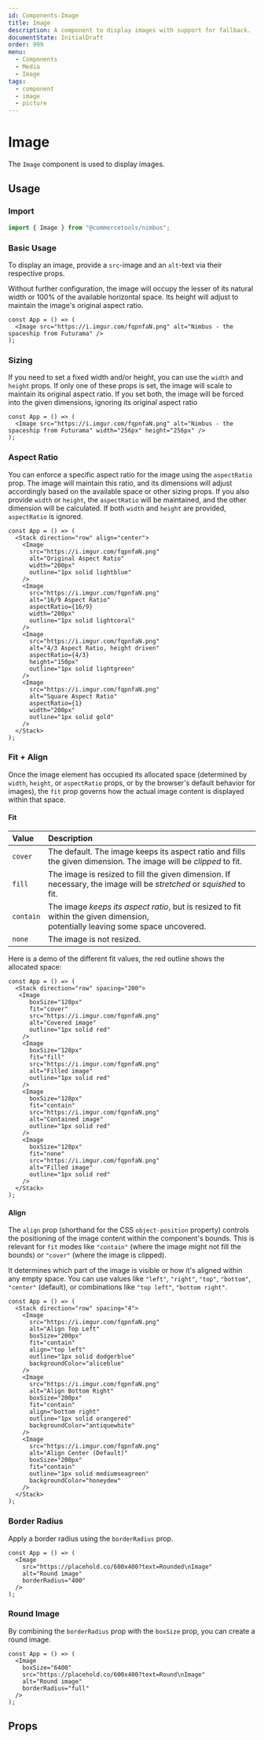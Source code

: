 ```yaml
---
id: Components-Image
title: Image
description: A component to display images with support for fallback.
documentState: InitialDraft
order: 999
menu:
  - Components
  - Media
  - Image
tags:
  - component
  - image
  - picture
---
```


# Image

The `Image` component is used to display images.



## Usage

### Import

```jsx
import { Image } from "@commercetools/nimbus";
```

### Basic Usage

To display an image, provide a `src`-image and an `alt`-text via their respective props.

Without further configuration, the image will occupy the lesser of its natural width or 100% of the available horizontal space.
Its height will adjust to maintain the image's original aspect ratio.

```jsx-live
const App = () => (
  <Image src="https://i.imgur.com/fqpnfaN.png" alt="Nimbus - the spaceship from Futurama" />
);
```

### Sizing

If you need to set a fixed width and/or height, you can use the `width` and `height` props.
If only one of these props is set, the image will scale to maintain its original aspect ratio.
If you set both, the image will be forced into the given dimensions, ignoring its original aspect ratio

```jsx-live
const App = () => (
  <Image src="https://i.imgur.com/fqpnfaN.png" alt="Nimbus - the spaceship from Futurama" width="256px" height="256px" />
);
```

### Aspect Ratio

You can enforce a specific aspect ratio for the image using the `aspectRatio` prop.
The image will maintain this ratio, and its dimensions will adjust accordingly based on the available space or other sizing props.
If you also provide `width` or `height`, the `aspectRatio` will be maintained, and the other dimension will be calculated.
If both `width` and `height` are provided, `aspectRatio` is ignored.

```jsx-live
const App = () => (
  <Stack direction="row" align="center">
    <Image
      src="https://i.imgur.com/fqpnfaN.png"
      alt="Original Aspect Ratio"
      width="200px"
      outline="1px solid lightblue"
    />
    <Image
      src="https://i.imgur.com/fqpnfaN.png"
      alt="16/9 Aspect Ratio"
      aspectRatio={16/9}
      width="200px"
      outline="1px solid lightcoral"
    />
    <Image
      src="https://i.imgur.com/fqpnfaN.png"
      alt="4/3 Aspect Ratio, height driven"
      aspectRatio={4/3}
      height="150px"
      outline="1px solid lightgreen"
    />
    <Image
      src="https://i.imgur.com/fqpnfaN.png"
      alt="Square Aspect Ratio"
      aspectRatio={1}
      width="200px"
      outline="1px solid gold"
    />
  </Stack>
);
```

### Fit + Align

Once the image element has occupied its allocated space (determined by `width`, `height`, or `aspectRatio` props, or by the browser's default behavior for images),
the `fit` prop governs how the actual image content is displayed within that space.

#### Fit

| Value     | Description                                                                                                                          |
| :-------- | :----------------------------------------------------------------------------------------------------------------------------------- |
| `cover`   | The default. The image keeps its aspect ratio and fills the given dimension. The image will be _clipped_ to fit.                     |
| `fill`    | The image is resized to fill the given dimension. If necessary, the image will be _stretched_ or _squished_ to fit.                  |
| `contain` | The image _keeps its aspect ratio_, but is resized to fit within the given dimension,<br/> potentially leaving some space uncovered. |
| `none`    | The image is not resized.                                                                                                            |

Here is a demo of the different fit values, the red outline shows the allocated space:

```jsx-live
const App = () => (
  <Stack direction="row" spacing="200">
   <Image
      boxSize="128px"
      fit="cover"
      src="https://i.imgur.com/fqpnfaN.png"
      alt="Covered image"
      outline="1px solid red"
    />
    <Image
      boxSize="128px"
      fit="fill"
      src="https://i.imgur.com/fqpnfaN.png"
      alt="Filled image"
      outline="1px solid red"
    />
    <Image
      boxSize="128px"
      fit="contain"
      src="https://i.imgur.com/fqpnfaN.png"
      alt="Contained image"
      outline="1px solid red"
    />    
    <Image
      boxSize="128px"
      fit="none"
      src="https://i.imgur.com/fqpnfaN.png"
      alt="Filled image"
      outline="1px solid red"
    />
  </Stack>
);
```

#### Align

The `align` prop (shorthand for the CSS `object-position` property) controls the positioning of the image content within the component's bounds.
This is relevant for `fit` modes like `"contain"` (where the image might not fill the bounds) or `"cover"` (where the image is clipped).

It determines which part of the image is visible or how it's aligned within any empty space.
You can use values like `"left"`, `"right"`, `"top"`, `"bottom"`, `"center"` (default), or combinations like `"top left"`, `"bottom right"`.

```jsx-live
const App = () => (
  <Stack direction="row" spacing="4">
    <Image
      src="https://i.imgur.com/fqpnfaN.png"
      alt="Align Top Left"
      boxSize="200px"
      fit="contain"
      align="top left"
      outline="1px solid dodgerblue"
      backgroundColor="aliceblue"
    />
    <Image
      src="https://i.imgur.com/fqpnfaN.png"
      alt="Align Bottom Right"
      boxSize="200px"
      fit="contain"
      align="bottom right"
      outline="1px solid orangered"
      backgroundColor="antiquewhite"
    />
    <Image
      src="https://i.imgur.com/fqpnfaN.png"
      alt="Align Center (Default)"
      boxSize="200px"
      fit="contain"
      outline="1px solid mediumseagreen"
      backgroundColor="honeydew"
    />
  </Stack>
);
```

### Border Radius

Apply a border radius using the `borderRadius` prop.

```jsx-live
const App = () => (
  <Image
    src="https://placehold.co/600x400?text=Rounded\nImage"
    alt="Round image"
    borderRadius="400"
  />
);
```

### Round Image

By combining the `borderRadius` prop with the `boxSize` prop, you can create a round image.

```jsx-live
const App = () => (
  <Image
    boxSize="6400"
    src="https://placehold.co/600x400?text=Round\nImage"
    alt="Round image"
    borderRadius="full"
  />
);
```
## Props

<PropTable id="Image"/>
